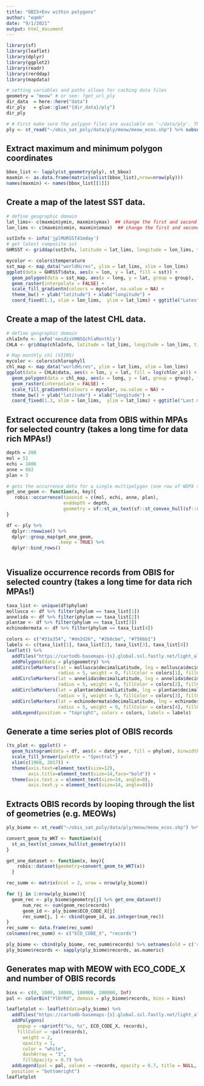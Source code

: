 ```yaml
---
title: "OBIS+Env within polygons"
author: "eqmh"
date: "9/1/2021"
output: html_document
---
```


```r
library(sf)
library(leaflet)
library(dplyr)
library(ggplot2)
library(readr)
library(rerddap)
library(mapdata)
```


```r
# setting variables and paths allows for caching data files
geometry = "meow" # or see: ?get_url_ply
dir_data  = here::here("data")
dir_ply   = glue::glue("{dir_data}/ply")
dir_ply

# # First make sure the polygon files are available on '~/data/ply'. Then select polygon from the list contained in 'meow_ecos.shp' by changing the ECO_CODE_X code.
ply <- st_read("~/obis_sat_poly/data/ply/meow/meow_ecos.shp") %>% subset(ECO_CODE_X == "175", geometry) 
```


## Extract maximum and minimum polygon coordinates

```r
bbox_list <- lapply(st_geometry(ply), st_bbox)
maxmin <- as.data.frame(matrix(unlist(bbox_list),nrow=nrow(ply)))
names(maxmin) <- names(bbox_list[[1]])
```


## Create a map of the latest SST data. 

```r
# define geographic domain
lat_lims<- c(maxmin$ymin, maxmin$ymax)  ## change the first and second value for desired minimum and maximum latitude.
lon_lims <- c(maxmin$xmin, maxmin$xmax)  ## change the first and second value for desired minimum and maximum longitude.

sstInfo <- info('jplMURSST41mday')
# get latest composite sst
GHRSST <- griddap(sstInfo, latitude = lat_lims, longitude = lon_lims, time = c('last','last'), fields = 'sst')

mycolor <- colors$temperature
sst_map <- map_data("worldHires", ylim = lat_lims, xlim = lon_lims)
ggplot(data = GHRSST$data, aes(x = lon, y = lat, fill = sst)) + 
  geom_polygon(data = sst_map, aes(x = long, y = lat, group = group), fill = "grey80") +
  geom_raster(interpolate = FALSE) +
  scale_fill_gradientn(colours = mycolor, na.value = NA) +
  theme_bw() + ylab("latitude") + xlab("longitude") +
  coord_fixed(1.1, xlim = lon_lims,  ylim = lat_lims) + ggtitle("Latest SST")
```


## Create a map of the latest CHL data. 

```r
# define geographic domain
chlaInfo <- info('nesdisVHNSQchlaMonthly')
CHLA <- griddap(chlaInfo, latitude = lat_lims, longitude = lon_lims, time = c('last','last'), fields = 'chlor_a')

# Map monthly chl (VIIRS)
mycolor <- colors$chlorophyll
chl_map <- map_data("worldHires", ylim = lat_lims, xlim = lon_lims)
ggplot(data = CHLA$data, aes(x = lon, y = lat, fill = log(chlor_a))) + 
  geom_polygon(data = chl_map, aes(x = long, y = lat, group = group), fill = "grey80") +
  geom_raster(interpolate = FALSE) +
  scale_fill_gradientn(colours = mycolor, na.value = NA) +
  theme_bw() + ylab("latitude") + xlab("longitude") +
  coord_fixed(1.3, xlim = lon_lims,  ylim = lat_lims) + ggtitle("Last month")
```

## Extract occurence data from OBIS within MPAs for selected country (takes a long time for data rich MPAs!)

```r
depth = 200
mol = 51
echi = 1806
anne = 882
plan = 3

# gets the occurrence data for a single multipolygon (one row of WDPA table)
get_one_geom <- function(x, key){
   robis::occurrence(taxonid = c(mol, echi, anne, plan), 
                     enddepth = depth, 
                     geometry = sf::st_as_text(sf::st_convex_hull(sf::st_geometry(x))))
}

df <- ply %>%
  dplyr::rowwise() %>%
  dplyr::group_map(get_one_geom,
                   .keep = TRUE) %>%
  dplyr::bind_rows()
   
```


## Visualize occurrence records from OBIS for selected country (takes a long time for data rich MPAs!)

```r
taxa_list <- unique(df$phylum)
mollusca <- df %>% filter(phylum == taxa_list[1])
annelida <- df %>% filter(phylum == taxa_list[2])
plantae <- df %>% filter(phylum == taxa_list[3])
echinodermata <- df %>% filter(phylum == taxa_list[4])

colors <- c("#31a354", "#de2d26", "#2b8cbe", "#756bb1")
labels <- c(taxa_list[1], taxa_list[2], taxa_list[3], taxa_list[4])
leaflet() %>%
  addTiles("https://cartodb-basemaps-{s}.global.ssl.fastly.net/light_all/{z}/{x}/{y}.png") %>%
  addPolygons(data = ply$geometry) %>%
  addCircleMarkers(lat = mollusca$decimalLatitude, lng = mollusca$decimalLongitude, 
                   radius = 5, weight = 0, fillColor = colors[1], fillOpacity = 1) %>%
  addCircleMarkers(lat = annelida$decimalLatitude, lng = annelida$decimalLongitude, 
                   radius = 5, weight = 0, fillColor = colors[2], fillOpacity = 1) %>%
  addCircleMarkers(lat = plantae$decimalLatitude, lng = plantae$decimalLongitude, 
                   radius = 5, weight = 0, fillColor = colors[3], fillOpacity = 1) %>%
  addCircleMarkers(lat = echinodermata$decimalLatitude, lng = echinodermata$decimalLongitude, 
                   radius = 5, weight = 0, fillColor = colors[4], fillOpacity = 1) %>%
  addLegend(position = "topright", colors = colors, labels = labels)

```

## Generate a time series plot of OBIS records

```r
(ts_plot <- ggplot() +
  geom_histogram(data = df, aes(x = date_year, fill = phylum), binwidth = 2) + 
  scale_fill_brewer(palette = "Spectral") + 
  xlim(c(1960, 2017)) + 
  theme(axis.text=element_text(size=12),
        axis.title=element_text(size=14,face="bold")) +
  theme(axis.text.x = element_text(size=14, angle=0), 
        axis.text.y = element_text(size=14, angle=0)))
```

## Extracts OBIS records by looping through the list of geometries (e.g. MEOWs)

```r
ply_biome <- st_read("~/obis_sat_poly/data/ply/meow/meow_ecos.shp") %>% subset(RLM_CODE == "7")  ## does not work with all RLM_CODE

convert_geom_to_WKT <- function(x){
  st_as_text(st_convex_hull(st_geometry(x)))
}

get_one_dataset <- function(x, key){
    robis::dataset(geometry=convert_geom_to_WKT(x))
  }

rec_summ <- matrix(ncol = 2, nrow = nrow(ply_biome)) 

for (j in 1:nrow(ply_biome)){
  geom_rec <- ply_biome$geometry[j] %>% get_one_dataset()
      num_rec <- sum(geom_rec$records)
      geom_id <- ply_biome$ECO_CODE_X[j]
      rec_summ[j, ] <- cbind(geom_id, as.integer(num_rec))
}
rec_summ <- data.frame(rec_summ) 
colnames(rec_summ) <- c("ECO_CODE_X", "records")

ply_biome <- cbind(ply_biome, rec_summ$records) %>% setnames(old = c('rec_summ.records'), new = c('records'))
ply_biome$records <- sapply(ply_biome$records, as.numeric)
```

## Generates map with MEOW with ECO_CODE_X and number of OBIS records

```r
bins <- c(0, 1000, 10000, 100000, 200000, Inf)
pal <- colorBin("YlOrRd", domain = ply_biome$records, bins = bins)

leafletplot <- leaflet(data=ply_biome) %>% 
  addTiles("https://cartodb-basemaps-{s}.global.ssl.fastly.net/light_all/{z}/{x}/{y}.png") %>% 
  addPolygons(
    popup = ~sprintf("%s, %s", ECO_CODE_X, records),
    fillColor = ~pal(records),
      weight = 2,
      opacity = 1,
      color = "white",
      dashArray = "3",
      fillOpacity = 0.7) %>% 
  addLegend(pal = pal, values = ~records, opacity = 0.7, title = NULL,
  position = "bottomright")
leafletplot 
```


